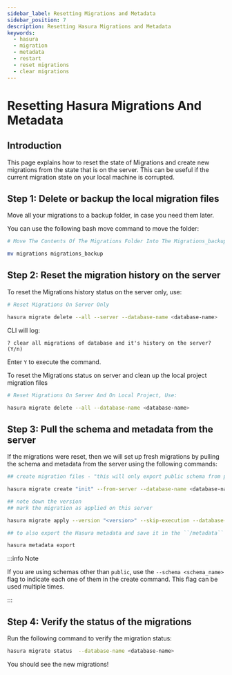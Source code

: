 ```yaml
---
sidebar_label: Resetting Migrations and Metadata
sidebar_position: 7
description: Resetting Hasura Migrations and Metadata
keywords:
  - hasura
  - migration
  - metadata
  - restart
  - reset migrations
  - clear migrations
---
```


# Resetting Hasura Migrations And Metadata

## Introduction

This page explains how to reset the state of Migrations and create new migrations from the state that is on the
server. This can be useful if the current migration state on your local machine is corrupted.

## Step 1: Delete or backup the local migration files

Move all your migrations to a backup folder, in case you need them later.

You can use the following bash move command to move the folder:

```bash
# Move The Contents Of The Migrations Folder Into The Migrations_backup Folder

mv migrations migrations_backup
```

## Step 2: Reset the migration history on the server

To reset the Migrations history status on the server only, use:

```bash
# Reset Migrations On Server Only

hasura migrate delete --all --server --database-name <database-name>
```

CLI will log:

```text
? clear all migrations of database and it's history on the server? (Y/n)
```

Enter `Y` to execute the command.

To reset the Migrations status on server and clean up the local project migration files

```bash
# Reset Migrations On Server And On Local Project, Use:

hasura migrate delete --all --database-name <database-name>
```

## Step 3: Pull the schema and metadata from the server

If the migrations were reset, then we will set up fresh migrations by pulling the schema and metadata from the
server using the following commands:

```bash
## create migration files - "this will only export public schema from postgres"

hasura migrate create "init" --from-server --database-name <database-name>
```

```bash
## note down the version
## mark the migration as applied on this server

hasura migrate apply --version "<version>" --skip-execution --database-name <database-name>
```

```bash
## to also export the Hasura metadata and save it in the ``/metadata`` directory

hasura metadata export
```

:::info Note

If you are using schemas other than `public`, use the `--schema <schema_name>` flag to indicate each one of them in
the create command. This flag can be used multiple times.

:::

## Step 4: Verify the status of the migrations

Run the following command to verify the migration status:

```bash
hasura migrate status  --database-name <database-name>
```

You should see the new migrations!
